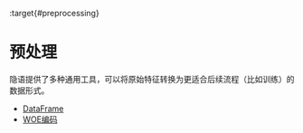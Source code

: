 :target{#preprocessing}

# 预处理

隐语提供了多种通用工具，可以将原始特征转换为更适合后续流程（比如训练）的数据形式。

<TableOfContents>


  - [DataFrame](DataFrame.mdx)
  - [WOE编码](WeightOfEvidenceEncoding.mdx)
</TableOfContents>
